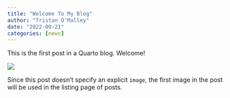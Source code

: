 ```yaml
---
title: "Welcome To My Blog"
author: "Tristan O'Malley"
date: "2022-09-21"
categories: [news]
---
```


This is the first post in a Quarto blog. Welcome!

![](thumbnail.jpg)

Since this post doesn't specify an explicit `image`, the first image in the post will be used in the listing page of posts.
